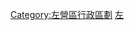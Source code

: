 <noinclude>{{NoteTA|1 = 里}}</noinclude>{{Navbox
|name  = 高雄市左營區行政區劃
|title = [[高雄市]][[左營區]]行政區劃
|image = [[File:Zuoying villages.svg|200px|左營區行政區劃]]
|state = autocollapse
|style = width:600px
|above = [[左營區公所|區公所]]所在地：[[進學里 (高雄市)|進學里]]
|listclass = hlist
|group1 = [[村里|里]]
| list1 = 
 {{Navbox subgroup
 |group1 = [[左營 (左營區)|左營]]
 | list1 = 
*[[尾南里]]
*[[尾西里]]
*[[頂西里]]
*[[頂北里]]
*[[廟東里]]
*[[廟北里]]
*[[中北里]]
*[[中南里 (高雄市)|中南里]]
 |group2 = [[店仔頂]]
 | list2 =
*[[聖后里]]
*[[聖西里]]
*[[聖南里]]
*[[城南里]]
 |group3 = [[廍後 (高雄市)|廍後]]
 | list3 = 
*[[路東里 (高雄市)|路東里]]
*[[廍南里]]
*[[廍北里]]
 |group4 = [[埤子頭 (高雄市)|埤仔頭]]
 | list4 = 
*[[埤東里]]
*[[埤西里]]
*[[埤北里]]
 |group5 = [[洲仔 (左營區)|洲仔]]
 | list5 = 
*[[尾北里]]
 |group6 = 軍區
 | list6 = 
*[[崇實里]]
*[[明建里]]
 |group7 = 眷村區
 | list7 = 
*[[進學里 (高雄市)|進學里]]
*[[永清里 (高雄市)|永清里]]
*[[屏山里]]
*[[祥和里]]
*[[合群里]]
*[[自助里]]
*[[海勝里]]
 |group8 = [[果貿社區]]
 | list8 = 
*[[果貿里]]
*[[果惠里]]
*[[果峰里]]
 |group9 = [[新吉莊]]<br>[[新庄子 (高雄市左營區)|新-{庄}-子]]
 | list9 = 
*[[新上里]]
*[[新中里]]
*[[新下里]]
*[[新光里 (高雄市左營區)|新光里]]
 |group10 = [[菜公 (高雄市)|菜公]]
 | list10 = 
*[[菜公里]]
*[[福山里 (高雄市)|福山里]]
 |group11 = [[莒光 (高雄市)|莒光社區]]
 | list11 = 
*[[莒光里 (高雄市)|莒光里]]
*[[光輝里 (高雄市)|光輝里]]
 }}
|below = 
}}
<noinclude>{{Documentation}}</noinclude>
<includeonly>
[[Category:左營區行政區劃]]
[[Category:高雄市的里|左]]
</includeonly>